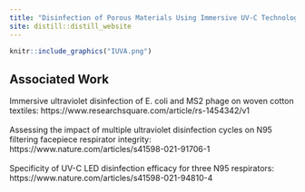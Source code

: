 ---
title: "Disinfection of Porous Materials Using Immersive UV-C Technologies"
site: distill::distill_website
---


```{r,layout="l-page",message = F, warning=F, echo =F}
knitr::include_graphics("IUVA.png")
```

<h2> Associated Work </h2>
Immersive ultraviolet disinfection of E. coli and MS2 phage on woven cotton textiles: https://www.researchsquare.com/article/rs-1454342/v1<br><br>
Assessing the impact of multiple ultraviolet disinfection cycles on N95 filtering facepiece respirator integrity: https://www.nature.com/articles/s41598-021-91706-1<br><br>
Specificity of UV-C LED disinfection efficacy for three N95 respirators: https://www.nature.com/articles/s41598-021-94810-4<br><br>
